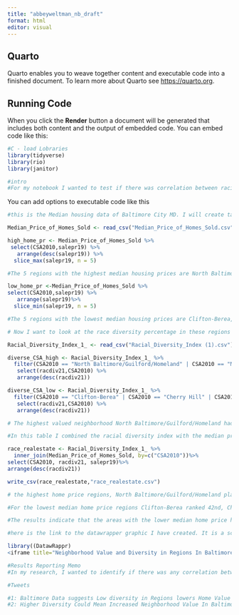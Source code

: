 ```yaml
---
title: "abbeyweltman_nb_draft"
format: html
editor: visual
---
```


## Quarto

Quarto enables you to weave together content and executable code into a finished document. To learn more about Quarto see <https://quarto.org>.

## Running Code

When you click the **Render** button a document will be generated that includes both content and the output of embedded code. You can embed code like this:

```r
#C - load Lobraries
library(tidyverse)
library(rio)
library(janitor)

#intro 
#For my notebook I wanted to test if there was correlation between racial diversity and housing prices in Baltimore City. In the data sets we have looked at previously we were able to identify regional disparities in median income and race. We have also analyzed diversity percentages in these areas. The missing piece that could tie the data notebook together would be the housing prices data. With the regional data median housing price data of Baltimore we can compare the housing value and race diversity percentage. This would indicate the value of the neighborhood and we can see if there are trends with neighborhood value, race and income.

```

You can add options to executable code like this

```r
#this is the Median housing data of Baltimore City MD. I will create table to assess which cities in MD had the highest and lowest value of homes and then assess my findings with the other data. I will be looking at the home value of the most current year in each city. So i will sort the data according to the 2019 home value median price. 

Median_Price_of_Homes_Sold <- read_csv("Median_Price_of_Homes_Sold.csv")

high_home_pr <- Median_Price_of_Homes_Sold %>% 
 select(CSA2010,salepr19) %>%
   arrange(desc(salepr19)) %>%
  slice_max(salepr19, n = 5)

#The 5 regions with the highest median housing prices are North Baltimore/Guilford/Homeland, Mount Washington/Coldsprings. Harbor East/little Italy, South Baltimore and Canton. I also found that The 5 regions with the highest Median Price are close together within 15 minutes driving from each other, less than 10 miles. . 

low_home_pr <-Median_Price_of_Homes_Sold %>% 
select(CSA2010,salepr19) %>% 
   arrange(salepr19)%>% 
  slice_min(salepr19, n = 5)

#The 5 regions with the lowest median housing prices are Clifton-Berea, Cherry Hill, Southwest Baltimore, Greater Rosemont, Sandtown-Winchester/Harlem Park. 
```

```r
# Now I want to look at the race diversity percentage in these regions and compare it to what i've seen from the median housing price results data In this charts we can see which cities have the highest percent of racial diversity. I am going to filter it so we can only see the results for the highest and lowers cities I obtained in the previous table. 

Racial_Diversity_Index_1_ <- read_csv("Racial_Diversity_Index (1).csv")

diverse_CSA_high <- Racial_Diversity_Index_1_ %>%
  filter(CSA2010 == "North Baltimore/Guilford/Homeland" | CSA2010 == "Mount Washington/Coldspring" | CSA2010 == "Harbor East/Little Italy" | CSA2010 == "South Baltimore"| CSA2010 == "Canton") %>%
   select(racdiv21,CSA2010) %>%
   arrange(desc(racdiv21)) 

diverse_CSA_low <- Racial_Diversity_Index_1_ %>%
  filter(CSA2010 == "Clifton-Berea" | CSA2010 == "Cherry Hill" | CSA2010 == "Southwest Baltimore" | CSA2010 == "Greater Rosemont"| CSA2010 == "Sandtown-Winchester/Harlem Park") %>%
   select(racdiv21,CSA2010) %>%
   arrange(desc(racdiv21)) 

# The highest valued neighborhood North Baltimore/Guilford/Homeland had a 61.65% racial diversity index which is high. Mount Washington/Coldspring had a racial diversity index of 56.72%. Harbor East/Little Italy had a Racial Diversity Index of 63.2%. These values are all similar so I can not conclude if race plays any factor in the value of neighborhoods in Baltimore City. The cities with the highest median housing price did not prove to have either very diverse populations or conservative. The cities with the lower median housing prices had lower racial diversity precentages most of the time.  
```

```r
#In this table I combined the racial diversity index with the median prices of homes sold. In this table you can see side by side the regions median housing price and racial diversity percentage. I arranged the chart by sale price so we could evaluate of the highest and lowest valued neighborhoods had corresponding evidence of racial diversity in there region. 

race_realestate <- Racial_Diversity_Index_1_ %>%
  inner_join(Median_Price_of_Homes_Sold, by=c("CSA2010"))%>%
select(CSA2010, racdiv21, salepr19)%>%
arrange(desc(racdiv21))

write_csv(race_realestate,"race_realestate.csv")

# the highest home price regions, North Baltimore/Guilford/Homeland placed 12th in racial diversity. Mount Washington/Coldspring placed 16th, Harbor East/Little Italy placed 11th, South Baltimore placed 37th and Canton placed 30th this was out of 55 regions. 

#For the lowest median home price regions Clifton-Berea ranked 42nd, Cherry Hill ranked 40th, Southwest Baltimore ranked 24th, Greater Rosemont ranked 54th and Sandtown-Winchester/Harlem Park ranked 51st. 

#The results indicate that the areas with the lower median home price have less diversity. Almost all the lowest median regions were in the bottom 10 for racial diversity.
```


```r
#here is the link to the datawrapper graphic I have created. It is a scatter plat that shows how the diversity and median housing price for each county compare to eachother https://datawrapper.dwcdn.net/scuWh/1/ this is the embed coded

library((DatawRappr)
<iframe title="Neighborhood Value and Diversity in Regions In Baltimore" aria-label="Scatter Plot" id="datawrapper-chart-scuWh" src="https://datawrapper.dwcdn.net/scuWh/1/" scrolling="no" frameborder="0" style="border: none;" width="600" height="1431" data-external="1"></iframe>        
```

```r
#Results Reporting Memo
#In my research, I wanted to identify if there was any correlation between racial diversity and median housing prices in Baltimore City Regions. The first data I looked at was the Median price of homes sold in Baltimore City regions. This came from the Baltimore Neighborhood Indicators Alliance. I sorted them into two tables labeled high_home_pr and low_home_pr. With this data, I was able to attain the regions with the highest and lowest median housing prices.  I was also able to identify trends within these results and saw that the top 5 regions were within a 10-mile radius of each other. I then wanted to test the median home value with the racial diversity of the region. First I filtered the data to only show me the racial diversity percentage of the five highest and lowest median home price regions. I labeled these two tables diverse_CSA_high and diverse_CSA_low. Then I took this a step further in the next data table by combining the two sets to see the median home price next to the racial diversity percentage next to each other. In this table, labeled race_realestate, I was able to see how regions ranked amongst each other in diversity and neighborhood home value. With this combined table I noticed the trend that the regions with higher diversity percentages typically had a higher median home price value. The regions with lower median home price values had some of the lowest racial diversity percentages. Almost all the lowest median home price regions were in the bottom 10 for racial diversity. This trend indicates that more diversity adds value to neighborhoods in these specific regions of Baltimore City. I also could include the highest the lowest median income of Maryland cities. Although this is not specific to Baltimore like the rest of the data it allows me to see if the wealth in the state is region and then I can narrow my sights on the specific regions in the data. There is a significant margin of error here that has to be considered. The data can not speak for the specific ethnic demographic makeup of each region and I would want to apply that data to see if these populations alter the results of my study. It is also possible that higher diversity could also be a result of a more densely populated city. I also could do more research on the economic disparities of these regions. 

#Tweets

#1: Baltimore Data suggests Low diversity in Regions lowers Home Value 
#2: Higher Diversity Could Mean Increased Neighborhood Value In Baltimore City, Data Shows

```
